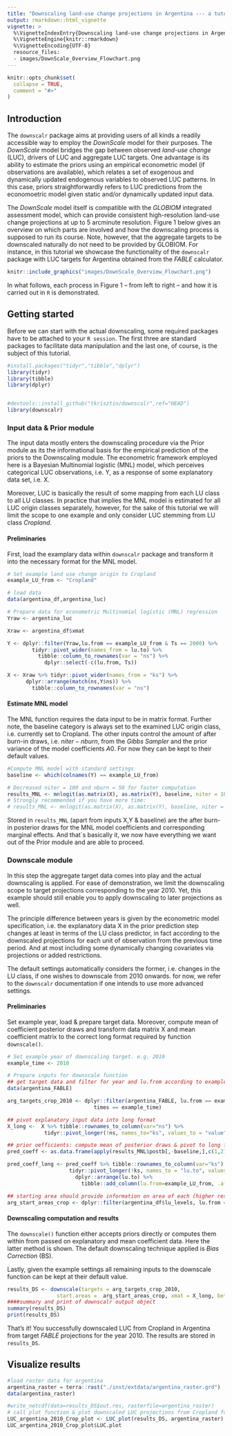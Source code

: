 ```yaml
---
title: "Downscaling land-use change projections in Argentina --- a tutorial using `downscalr`"
output: rmarkdown::html_vignette
vignette: >
  %\VignetteIndexEntry{Downscaling land-use change projections in Argentina --- a tutorial using `downscalr`}
  %\VignetteEngine{knitr::rmarkdown}
  %\VignetteEncoding{UTF-8}
  resource_files:
  - images/DownScale_Overview_Flowchart.png
---
```


```r
knitr::opts_chunk$set(
  collapse = TRUE,
  comment = "#>"
)
```

## Introduction

The `downscalr` package aims at providing users of all kinds a readily accessible way to employ the *DownScale* model for their purposes. The *DownScale* model bridges the gap between observed *land-use change* (LUC), drivers of LUC and aggregate LUC targets. One advantage is its ability to estimate the priors using an empirical econometric model (if observations are available), which relates a set of exogenous and dynamically updated endogenous variables to observed LUC patterns. In this case, priors straightforwardly refers to LUC predictions from the economoetric model given static and/or dynamically updated input data.

The *DownScale* model itself is compatible with the *GLOBIOM* integrated assessment model, which can provide consistent high-resolution land-use change projections at up to 5 arcminute resolution. Figure 1 below gives an overview on which parts are involved and how the downscaling process is supposed to run its course. Note, however, that the aggregate targets to be downscaled naturally do not need to be provided by GLOBIOM. For instance, in this tutorial we showcase the functionality of the `downscalr` package with LUC targets for Argentina obtained from the *FABLE* calculator.

```r
knitr::include_graphics("images/DownScale_Overview_Flowchart.png")
```

In what follows, each process in Figure 1 -- from left to right -- and how it is carried out in `R` is demonstrated.

## Getting started

Before we can start with the actual downscaling, some required packages have to be attached to your `R session`. The first three are standard packages to facilitate data manipulation and the last one, of course, is the subject of this tutorial.

```r
#install.packages("tidyr","tibble","dplyr")
library(tidyr)
library(tibble)
library(dplyr)


#devtools::install_github("tkrisztin/downscalr",ref="HEAD")
library(downscalr)
```

### Input data & Prior module

The input data mostly enters the downscaling procedure via the Prior module as its the informational basis for the empirical prediction of the priors to the Downscaling module. The econometric framework employed here is a Bayesian Multinomial logistic (MNL) model, which perceives categorical LUC observations, i.e. Y, as a response of some explanatory data set, i.e. X.

Moreover, LUC is basically the result of some mapping from each LU class to all LU classes. In practice that implies the MNL model is estimated for all LUC origin classes separately, however, for the sake of this tutorial we will limit the scope to one example and only consider LUC stemming from LU class *Cropland*.

#### Preliminaries

First, load the examplary data within `downscalr` package and transform it into the necessary format for the MNL model.

```r
# Set example land use change origin to Cropland
example_LU_from <- "Cropland"

# load data
data(argentina_df,argentina_luc)

# Prepare data for econometric Multinomial logistic (MNL) regression
Yraw <- argentina_luc

Xraw <- argentina_df$xmat

Y <- dplyr::filter(Yraw,lu.from == example_LU_from & Ts == 2000) %>%
        tidyr::pivot_wider(names_from = lu.to) %>%
          tibble::column_to_rownames(var = "ns") %>%
            dplyr::select(-c(lu.from, Ts))

X <- Xraw %>% tidyr::pivot_wider(names_from = "ks") %>%
      dplyr::arrange(match(ns,Y$ns)) %>%
        tibble::column_to_rownames(var = "ns")
```

#### Estimate MNL model

The MNL function requires the data input to be in matrix format. Further note, the baseline category is always set to the examined LUC origin class, i.e. currently set to Cropland. The other inputs control the amount of after burn-in draws, i.e. $niter-nburn$, from the *Gibbs Sampler* and the prior variance of the model coefficients $A0$. For now they can be kept to their default values.

```r
#Compute MNL model with standard settings
baseline <- which(colnames(Y) == example_LU_from)

# Decreased niter = 100 and nburn = 50 for faster computation 
results_MNL <- mnlogit(as.matrix(X), as.matrix(Y), baseline, niter = 100, nburn = 50, A0 = 10^4)
# Strongly recommended if you have more time: 
# results_MNL <- mnlogit(as.matrix(X), as.matrix(Y), baseline, niter = 2000, nburn = 1000, A0 = 10^4)
```

Stored in `results_MNL` (apart from inputs X,Y & baseline) are the after burn-in posterior draws for the MNL model coefficients and corresponding marginal effects. And that\`s basically it, we now have everything we want out of the Prior module and are able to proceed.

### Downscale module

In this step the aggregate target data comes into play and the actual downscaling is applied. For ease of demonstration, we limit the downscaling scope to target projections corresponding to the year 2010. Yet, this example should still enable you to apply downscaling to later projections as well.

The principle difference between years is given by the econometric model specification, i.e. the explanatory data X in the prior prediction step changes at least in terms of the LU class predictor, in fact according to the downscaled projections for each unit of observation from the previous time period. And at most including some dynamically changing covariates via projections or added restrictions.

The default settings automatically considers the former, i.e. changes in the LU class, if one wishes to downscale from 2010 onwards. for now, we refer to the `downscalr` documentation if one intends to use more advanced settings.

#### Preliminaries

Set example year, load & prepare target data. Moreover, compute mean of coefficient posterior draws and transform data matrix X and mean coefficient matrix to the correct long format required by function `downscale()`.

```r
# Set example year of downscaling target. e.g. 2010
example_time <- 2010

# Prepare inputs for downscale function
## get target data and filter for year and lu.from according to example, i.e. 2010 & cropland
data(argentina_FABLE)

arg_targets_crop_2010 <- dplyr::filter(argentina_FABLE, lu.from == example_LU_from &
                            times == example_time)

## pivot explanatory input data into long format
X_long <-  X %>% tibble::rownames_to_column(var="ns") %>%
            tidyr::pivot_longer(!ns, names_to="ks", values_to = "value")

## prior oefficients: compute mean of posterior draws & pivot to long format  
pred_coeff <- as.data.frame(apply(results_MNL$postb[,-baseline,],c(1,2),mean))

pred_coeff_long <- pred_coeff %>% tibble::rownames_to_column(var="ks") %>%
                    tidyr::pivot_longer(!ks, names_to = "lu.to", values_to="value") %>% 
                      dplyr::arrange(lu.to) %>% 
                        tibble::add_column(lu.from=example_LU_from, .after="ks")

## starting area should provide information on area of each (higher resolution) grid cell, i.e ns
arg_start_areas_crop <- dplyr::filter(argentina_df$lu_levels, lu.from == example_LU_from)
```

#### Downscaling computation and results

The `downscale()` function either accepts priors directly or computes them within from passed on explanatory and mean coefficient data. Here the latter method is shown. The default downscaling technique applied is *Bias Correction* (BS).

Lastly, given the example settings all remaining inputs to the downscale function can be kept at their default value.

```r
results_DS <- downscale(targets = arg_targets_crop_2010, 
                start.areas =  arg_start_areas_crop, xmat = X_long, betas = pred_coeff_long)
####summary and print of downscalr output object
summary(results_DS)
print(results_DS)

```

That's it! You successfully downscaled LUC from Cropland in Argentina from target *FABLE* projections for the year 2010. The results are stored in `results_DS`.

## Visualize results
```r
#load raster data for argentina
argentina_raster = terra::rast("./inst/extdata/argentina_raster.grd")
data(argentina_raster)

#write_netcdf(data=results_DS$out.res, rasterfile=argentina_raster)
# call plot function & plot downscaled LUC projections from Cropland for the year 2010
LUC_argentina_2010_Crop_plot <- LUC_plot(results_DS, argentina_raster)
LUC_argentina_2010_Crop_plot$LUC.plot
```

